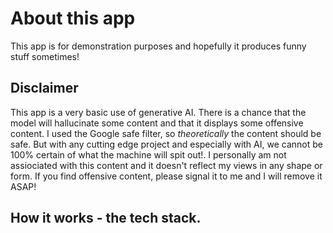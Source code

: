 # About this app

This app is for demonstration purposes and hopefully it produces funny stuff sometimes!

## Disclaimer
This app is a very basic use of generative AI.
There is a chance that the model will hallucinate some content and that it displays some offensive content. I used the Google safe filter, so _theoretically_ the content should be safe. But with any cutting edge project and especially with AI, we cannot be 100% certain of what the machine will spit out!.
I personally am not assiociated with this content and it doesn't reflect my views in any shape or form.
If you find offensive content, please signal it to me and I will remove it ASAP!

## How it works - the tech stack.
